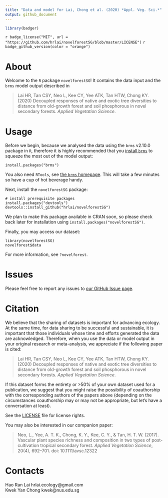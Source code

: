 ```yaml
---
title: "Data and model for Lai, Chong et al. (2020) *Appl. Veg. Sci.*"
output: github_document
---
```


```r
library(badger)
```

`r badge_license("MIT", url = "https://github.com/hrlai/novelforestSG/blob/master/LICENSE")`
`r badge_github_version(color = "orange")`

# About

Welcome to the `R` package `novelforestSG`! It contains the data input and the `brms` model output described in

> Lai HR, Tan CSY, Neo L, Kee CY, Yee ATK, Tan HTW, Chong KY. (2020) Decoupled responses of native and exotic tree diversities to distance from old-growth forest and soil phosphorous in novel secondary forests. *Applied Vegetation Science*.

# Usage

Before we begin, because we analysed the data using the `brms` v2.10.0 package in `R`, therefore it is highly recommended that you [install `brms`](https://github.com/paul-buerkner/brms) to squeeze the most out of the model output:

```
install.packages("brms")
```

You also need `RTools`, see [the `brms` homepage](https://github.com/paul-buerkner/brms). This will take a few minutes so have a cup of hot beverage handy.

Next, install the `novelforestSG` package:

```
# install prerequisite packages
install.packages("devtools")
devtools::install_github("hrlai/novelforestSG")
```

We plan to make this package available in CRAN soon, so please check back later for installation using `install.packages("novelforestSG")`.

Finally, you may access our dataset:

```
library(novelforestSG)
novelforest$data
```

For more information, see `?novelforest`.

# Issues

Please feel free to report any issues to [our GitHub Issue page](https://github.com/hrlai/novelforestSG/issues).

# Citation

We believe that the sharing of datasets is important for advancing ecology. At the same time, for data sharing to be successful and sustainable, it is important that those individuals whose time and efforts generated the data are acknowledged. Therefore, when you use the data or model output in your original research or meta-analysis, we appreciate if the following paper is cited:

> Lai HR, Tan CSY, Neo L, Kee CY, Yee ATK, Tan HTW, Chong KY. (2020) Decoupled responses of native and exotic tree diversities to distance from old-growth forest and soil phosphorous in novel secondary forests. *Applied Vegetation Science*.

If this dataset forms the entirety or >50% of your own dataset used for a publication, we suggest that you might raise the possibility of coauthorship with the corresponding authors of the papers above (depending on the circumstances coauthorship may or may not be appropriate, but let's have a conversation at least).

See the [LICENSE](https://github.com/hrlai/novelforestSG/blob/master/LICENSE) file for license rights.

You may also be interested in our companion paper: 

> Neo, L., Yee, A. T. K., Chong, K. Y., Kee, C. Y., & Tan, H. T. W. (2017). Vascular plant species richness and composition in two types of post-cultivation tropical secondary forest. *Applied Vegetation Science*, 20(4), 692–701. doi: 10.1111/avsc.12322

# Contacts

Hao Ran Lai hrlai.ecology@gmail.com \
Kwek Yan Chong kwek@nus.edu.sg
